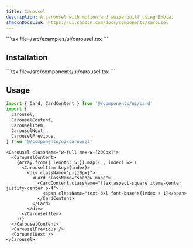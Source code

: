 ```yaml
---
title: Carousel
description: A carousel with motion and swipe built using Embla.
shadcnDocsLink: https://ui.shadcn.com/docs/components/carousel
---
```


<ComponentPreview component="carousel">
  ```tsx file=<rootDir>/src/examples/ui/carousel.tsx
  ```
</ComponentPreview>

## Installation

<Installation component="carousel">
  ```tsx file=<rootDir>/src/components/ui/carousel.tsx
  ```
</Installation>

## Usage

```ts
import { Card, CardContent } from '@/components/ui/card'
import {
  Carousel,
  CarouselContent,
  CarouselItem,
  CarouselNext,
  CarouselPrevious,
} from '@/components/ui/carousel'
```

```tsx
<Carousel className="w-full max-w-[200px]">
  <CarouselContent>
    {Array.from({ length: 5 }).map((_, index) => (
      <CarouselItem key={index}>
        <div className="p-[10px]">
          <Card className="shadow-none">
            <CardContent className="flex aspect-square items-center justify-center p-4">
              <span className="text-3xl font-base">{index + 1}</span>
            </CardContent>
          </Card>
        </div>
      </CarouselItem>
    ))}
  </CarouselContent>
  <CarouselPrevious />
  <CarouselNext />
</Carousel>
```